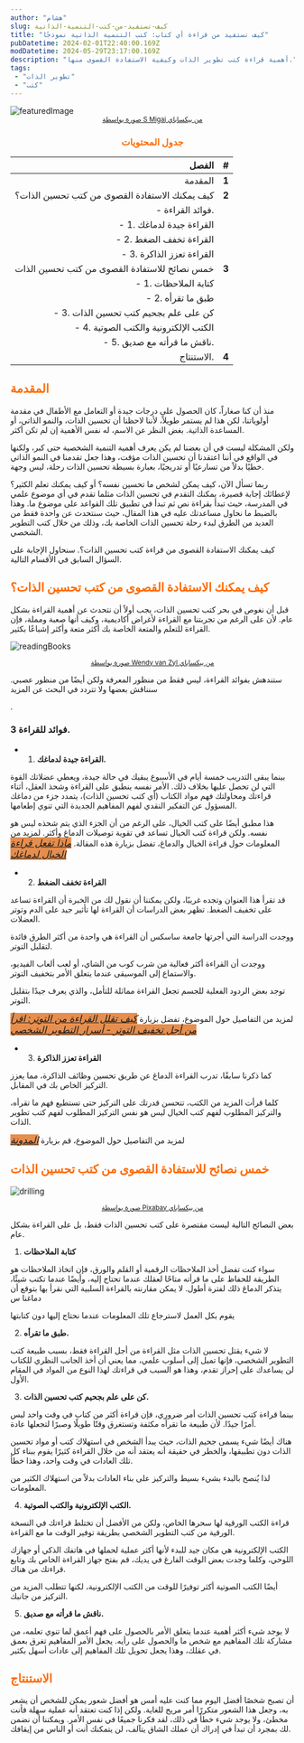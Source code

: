 ```yaml
---
author: "هشام"
slug: كيف-تستفيد-من-كتب-التنمية-الذاتية
title: "كيف تستفيد من قراءة أي كتاب: كتب التنمية الذاتية نموذجًا"
pubDatetime: 2024-02-01T22:40:00.169Z
modDatetime: 2024-05-29T23:17:00.169Z
description: "أهمية قراءة كتب تطوير الذات وكيفية الاستفادة القصوى منها."
tags:
 - "تطوير الذات"
 - "كتب"
---
```


![featuredImage](@assets/images/self-improvement-books-and-how-to-get-the-most-of-them/cover.jpg)
<small style="display:inherit;text-align:center">
    <a href="https://www.pexels.com/photo/person-on-a-bridge-near-a-lake-747964/?utm_content=attributionCopyText&utm_medium=referral&utm_source=pexels">صورة بواسطة S Migaj من بيكساباي</a>
</small>

<h3 style="color:#FF6B01!important;text-align:center;">جدول المحتويات </h3>

| الفصل                                                         | #   |
| ----------------------------------------------------------------: | :---: |
| المقدمة                                                         | <strong>1</strong>   |
| كيف يمكنك الاستفادة القصوى من كتب تحسين الذات؟               | <strong>2 </strong>  |
| - فوائد القراءة.                                                |     |
|   - 1. القراءة جيدة لدماغك                                      |     |
|   - 2. القراءة تخفف الضغط                                        |     |
|   - 3. القراءة تعزز الذاكرة                                      |     |
| خمس نصائح للاستفادة القصوى من كتب تحسين الذات                   | <strong>3 </strong>  |
|   - 1. كتابة الملاحظات                                              |     |
|   - 2. طبق ما تقرأه                                               |     |
|   - 3. كن على علم بجحيم كتب تحسين الذات                        |     |
|   - 4. الكتب الإلكترونية والكتب الصوتية                         |     |
|   - 5. ناقش ما قرأته مع صديق.                                     |     |
| الاستنتاج.                                                       | <strong>4 </strong>  |

<h2 style="color:#FF6B01!important">المقدمة</h2>

منذ أن كنا صغاراً، كان الحصول على درجات جيدة أو التعامل مع الأطفال في مقدمة أولوياتنا، لكن هذا لم يستمر طويلاً، لأننا لاحظنا أن تحسين الذات، والنمو الذاتي، أو المساعدة الذاتية. بغض النظر عن الاسم، له نفس الأهمية إن لم تكن أكثر.

ولكن المشكلة ليست في أن بعضنا لم يكن يعرف أهمية التنمية الشخصية حتى كبر، ولكنها في الواقع في أننا اعتقدنا أن تحسين الذات مؤقت، وهذا جعل تقدمنا في النمو الذاتي خطيًا بدلاً من تسارعيًا أو تدريجيًا، بعبارة بسيطة تحسين الذات رحلة، ليس وجهة.

ربما تسأل الآن، كيف يمكن لشخص ما تحسين نفسه؟ أو كيف يمكنك تعلم الكثير؟ لإعطائك إجابة قصيرة، يمكنك التقدم في تحسين الذات مثلما تقدم في أي موضوع علمي في المدرسة، حيث تبدأ بقراءة نص ثم تبدأ في تطبيق تلك القواعد على موضوع ما. وهذا بالضبط ما نحاول مساعدتك عليه في هذا المقال، حيث سنتحدث عن واحدة فقط من العديد من الطرق لبدء رحلة تحسين الذات الخاصة بك، وذلك من خلال كتب التطوير الشخصي.

كيف يمكنك الاستفادة القصوى من قراءة كتب تحسين الذات؟. سنحاول الإجابة على السؤال السابق في الأقسام التالية.

<h2 style="color:#FF6B01!important"> كيف يمكنك الاستفادة القصوى من كتب تحسين الذات؟</h2>

قبل أن نغوص في بحر كتب تحسين الذات، يجب أولاً أن نتحدث عن أهمية القراءة بشكل عام. لأن على الرغم من تجربتنا مع القراءة لأغراض أكاديمية، وكيف أنها صعبة ومملة، فإن القراءة للتعلم والمتعة الخاصة بك أكثر متعة وأكثر إشباعًا بكثير.

![readingBooks](@assets/images/self-improvement-books-and-how-to-get-the-most-of-them/reading-books.jpg)

<small style="display:inherit;text-align:center">
    <a href="https://www.pexels.com/photo/brown-book-page-1112048/?utm_content=attributionCopyText&utm_medium=referral&utm_source=pexels">صورة بواسطة Wendy van Zyl من بيكساباي</a>
</small>

ستندهش بفوائد القراءة، ليس فقط من منظور المعرفة ولكن أيضًا من منظور عصبي. سنناقش بعضها ولا تتردد في البحث عن المزيد

.

### 3 فوائد للقراءة.

- 1. **القراءة جيدة لدماغك.**

بينما يبقى التدريب خمسة أيام في الأسبوع يبقيك في حالة جيدة، ويعطي عضلاتك القوة التي لن تحصل عليها بخلاف ذلك. الأمر نفسه ينطبق على القراءة وشحذ العقل، أثناء قراءتك ومحاولتك فهم مواد الكتاب (أي كتب تحسين الذات)، يتمدد جزء من دماغك المسؤول عن التفكير النقدي لفهم المفاهيم الجديدة التي تنوي إطعامها.

هذا مطبق أيضًا على كتب الخيال، على الرغم من أن الجزء الذي يتم شحذه ليس هو نفسه. ولكن قراءة كتب الخيال تساعد في تقوية توصيلات الدماغ وأكثر. لمزيد من المعلومات حول قراءة الخيال والدماغ، تفضل بزيارة هذه المقالة. <i style="background-color:#e58e4e;font-size:1.2em;">[ماذا تفعل قراءة الخيال لدماغك](https://medium.com/curious/what-reading-fiction-does-to-your-brain-7cc6f8bc2e31)</i>

- 2. **القراءة تخفف الضغط**

قد تقرأ هذا العنوان وتجده غريبًا، ولكن يمكننا أن نقول لك من الخبرة أن القراءة تساعد على تخفيف الضغط. تظهر بعض الدراسات أن القراءة لها تأثير جيد على الدم وتوتر العضلات.

ووجدت الدراسة التي أجرتها جامعة ساسكس أن القراءة هي واحدة من أكثر الطرق فائدة لتقليل التوتر.

ووجدت أن القراءة أكثر فعالية من شرب كوب من الشاي، أو لعب ألعاب الفيديو، والاستماع إلى الموسيقى عندما يتعلق الأمر بتخفيف التوتر.

توجد بعض الردود الفعلية للجسم تجعل القراءة مماثلة للتأمل، والذي يعرف جيدًا بتقليل التوتر.

لمزيد من التفاصيل حول الموضوع، تفضل بزيارة <i style="background-color:#e58e4e;font-size:1.2em;">[كيف تقلل القراءة من التوتر: اقرأ من أجل تخفيف التوتر - أسرار التطوير الشخصي](https://www.selfdevelopmentsecrets.com/reading-reduces-stress/)</i>

- 3. **القراءة تعزز الذاكرة**

كما ذكرنا سابقًا، تدرب القراءة الدماغ عن طريق تحسين وظائف الذاكرة، مما يعزز التركيز الخاص بك في المقابل.

كلما قرأت المزيد من الكتب، تتحسن قدرتك على التركيز حتى تستطيع فهم ما تقرأه، والتركيز المطلوب لفهم كتب الخيال ليس هو نفس التركيز المطلوب لفهم كتب تطوير الذات.

لمزيد من التفاصيل حول الموضوع، قم بزيارة <i style="background-color:#e58e4e;font-size:1.2em;">[المدونة](https://www.ncu.edu/blog/reading-improves-memory-concentration-and-stress)</i>


<h2 style="color:#FF6B01!important"> خمس نصائح للاستفادة القصوى من كتب تحسين الذات</h2>

![drilling](@assets/images/self-improvement-books-and-how-to-get-the-most-of-them/drling.jpg)

<small style="display:inherit;text-align:center">
    <a href="https://www.pexels.com/photo/gray-industrial-machine-during-golden-hour-162568/?utm_content=attributionCopyText&utm_medium=referral&utm_source=pexels">
        صورة بواسطة Pixabay من بيكساباي
    </a>
</small>

بعض النصائح التالية ليست مقتصرة على كتب تحسين الذات فقط، بل على القراءة بشكل عام.

  1. **كتابة الملاحظات**

سواء كنت تفضل أخذ الملاحظات الرقمية أو القلم والورق، فإن اتخاذ الملاحظات هو الطريقة للحفاظ على ما قرأته متاحًا لعقلك عندما تحتاج إليه، وأيضًا عندما تكتب شيئًا، يتذكر الدماغ ذلك لفترة أطول. لا يمكن مقارنته بالقراءة السلبية التي نقرأ بها بتوقع أن دماغنا س

يقوم بكل العمل لاسترجاع تلك المعلومات عندما نحتاج إليها دون كتابتها

  2. **طبق ما تقرأه.**

لا شيء يقتل تحسين الذات مثل القراءة من أجل القراءة فقط، بسبب طبيعة كتب التطوير الشخصي، فإنها تميل إلى أسلوب علمي، مما يعني أن أخذ الجانب النظري للكتاب لن يساعدك على إحراز تقدم، وهذا هو السبب في قراءتك لهذا النوع من المواد في المقام الأول.

  3. **كن على علم بجحيم كتب تحسين الذات.**

بينما قراءة كتب تحسين الذات أمر ضروري، فإن قراءة أكثر من كتاب في وقت واحد ليس أمرًا جيدًا. لأن طبيعة ما تقرأه مكثفة وتستغرق وقتًا طويلًا وصبرًا لتجعلها عادة.

هناك أيضًا شيء يسمى جحيم الذات، حيث يبدأ الشخص في استهلاك كتب أو مواد تحسين الذات دون تطبيقها، والخطر في حقيقة أنه يعتقد أنه من خلال القراءة كثيرًا يقوم ببناء كل تلك العادات في وقت واحد، وهذا خطأ.

لذا يُنصح بالبدء بشيء بسيط والتركيز على بناء العادات بدلاً من استهلاك الكثير من المعلومات.

  4. **الكتب الإلكترونية والكتب الصوتية.**

قراءة الكتب الورقية لها سحرها الخاص، ولكن من الأفضل أن تختلط قراءتك في النسخة الورقية من كتب التطوير الشخصي بطريقة توفير الوقت ما مع القراءة.

الكتب الإلكترونية هي مكان جيد للبدء لأنها أكثر عملية لحملها في هاتفك الذكي أو جهازك اللوحي، وكلما وجدت بعض الوقت الفارغ في يديك، قم بفتح جهاز القراءة الخاص بك وتابع قراءتك من هناك.

أيضًا الكتب الصوتية أكثر توفيرًا للوقت من الكتب الإلكترونية، لكنها تتطلب المزيد من التركيز من جانبك.

  5. **ناقش ما قرأته مع صديق.**

لا يوجد شيء أكثر أهمية عندما يتعلق الأمر بالحصول على فهم أعمق لما تنوي تعلمه، من مشاركة تلك المفاهيم مع شخص ما والحصول على رأيه. يجعل الأمر المفاهيم تغرق بعمق في عقلك، وهذا يجعل تحويل تلك المفاهيم إلى عادات أسهل بكثير.

<h2 style="color:#FF6B01!important"> الاستنتاج</h2>

أن تصبح شخصًا أفضل اليوم مما كنت عليه أمس هو أفضل شعور يمكن للشخص أن يشعر به، وجعل هذا الشعور متكررًا أمر مريح للغاية. ولكن إذا كنت تعتقد أنه عملية سهلة فأنت مخطئ، ولا يوجد شيء خطأ في ذلك، لقد فكرنا جميعًا في نفس الأمر. ويمكننا أن نضمن لك بمجرد أن تبدأ في إدراك أن عملك الشاق يتآلف، لن يتمكنك أنت أو الناس من إيقافك.
